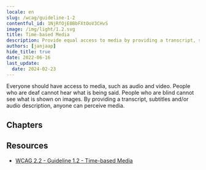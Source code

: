 ```yaml
---
locale: en
slug: /wcag/guideline-1-2
contentful_id: 1NjRfOjE0BbFXtOoV3CHvS
image: /img/light/1.2.svg
title: Time-based Media
description: Provide equal access to media by providing a transcript, subtitles, audio description and/or sign language.
authors: [janjaap]
hide_title: true
date: 2022-06-16
last_update:
  date: 2024-02-23
---
```


<Hero
  title="Time-based Media"
  imageSrc="/img/light/1.2.svg"
  alt="WCAG 1.2 - Logo"
  prefix="Guideline 1.2"
/>

Everyone should have access to media, such as audio and video. People who are deaf cannot hear what is being said. People who are blind cannot see what is shown on images. By providing a transcript, subtitles and/or audio description, anyone can perceive media.

## Chapters

<LinkList title="Chapters" isHighlighted={true}>
  <LinkListItem url="/en/guidelines/wcag/success-criterion-1-2-1" title="Success Criterion 1.2.1 - Audio-only and Video-only (Prerecorded)" pageTitle="Audio-only and Video-only (Prerecorded)" shortDescription="Ensure a transcript is provided when information is only conveyed by audio or images." icon="/img/light/1.2.1.svg" iconAlt="WCAG 1.2.1 - Logo"/>
  <LinkListItem url="/en/guidelines/wcag/success-criterion-1-2-2" title="Success Criterion 1.2.2 - Captions (Prerecorded)" pageTitle="Captions (Prerecorded)" shortDescription="Ensure captions are provided for all videos with sound." icon="/img/light/1.2.2.svg" iconAlt="WCAG 1.2.2 - Logo"/>
  <LinkListItem url="/en/guidelines/wcag/success-criterion-1-2-3" title="Success Criterion 1.2.3 - Audio Description or Media Alternative (Prerecorded)" pageTitle="Audio Description or Media Alternative (Prerecorded)" shortDescription="Ensure a transcript or audio description is provided for videos where you can't hear what is displayed." icon="/img/light/1.2.3.svg" iconAlt="WCAG 1.2.3 - Logo"/>
  <LinkListItem url="/en/guidelines/wcag/success-criterion-1-2-4" title="Success Criterion 1.2.4 - Captions (Live)" pageTitle="Captions (Live)" shortDescription="Ensure real-time captions are available for all live videos with audio." icon="/img/light/1.2.4.svg" iconAlt="WCAG 1.2.4 - Logo"/>
  <LinkListItem url="/en/guidelines/wcag/success-criterion-1-2-5" title="Success Criterion 1.2.5 - Audio Description (Prerecorded)" pageTitle="Audio Description (Prerecorded)" shortDescription="Ensure audio description is available when important information is shown which you cannot hear." icon="/img/light/1.2.5.svg" iconAlt="WCAG 1.2.5 - Logo"/>
  <LinkListItem url="/en/guidelines/wcag/success-criterion-1-2-6" title="Success Criterion 1.2.6 - Sign Language (Prerecorded)" pageTitle="Sign Language (Prerecorded)" shortDescription="Sign language interpretation must be provided for all prerecorded audio content in synchronized media." icon="/img/light/1.2.6.svg" iconAlt="WCAG 1.2.6 icon"/>
  <LinkListItem url="/en/guidelines/wcag/success-criterion-1-2-7" title="Success Criterion 1.2.7 - Extended Audio Description (Prerecorded)" pageTitle="Extended Audio Description (Prerecorded)" shortDescription="Where pauses in foreground audio are insufficient to allow audio descriptions to convey the sense of the video, extended audio description must be provided for all prerecorded video content in synchronized media." icon="/img/light/1.2.7.svg" iconAlt="WCAG 1.2.7 icon"/>
  <LinkListItem url="/en/guidelines/wcag/success-criterion-1-2-8" title="Success Criterion 1.2.8 - Media Alternative (Prerecorded)" pageTitle="Media Alternative (Prerecorded)" shortDescription="An alternative for time-based media must be provided for all prerecorded synchronized media and for all prerecorded video-only media." icon="/img/light/1.2.8.svg" iconAlt="WCAG 1.2.8 icon"/>
  <LinkListItem url="/en/guidelines/wcag/success-criterion-1-2-9" title="Success Criterion 1.2.9 - Audio-only (Live)" pageTitle="Audio-only (Live)" shortDescription="An alternative for time-based media that presents equivalent information for live audio-only content must be provided." icon="/img/light/1.2.9.svg" iconAlt="WCAG 1.2.9 icon"/>
</LinkList>

## Resources

- [WCAG 2.2 - Guideline 1.2 - Time-based Media](https://www.w3.org/TR/WCAG22/#time-based-media)
